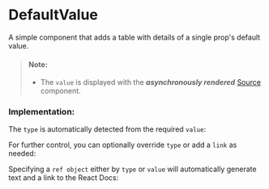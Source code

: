 
<Meta of={DefaultValueStories} />

# DefaultValue

A simple component that adds a table with details of a single prop's default value.

<Story of={DefaultValueStories.Props} />

> #### Note:
>
> - The `value` is displayed with the **_asynchronously rendered_** [Source](/docs/components-source--docs) component.

### Implementation:

The `type` is automatically detected from the required `value`:

<Story of={DefaultValueStories.AutomaticType} />

<Story of={DefaultValueStories.AutomaticTypeSource} />

For further control, you can optionally override `type` or add a `link` as needed:

<Story of={DefaultValueStories.ManualTypeWithLink} />

<Story of={DefaultValueStories.ManualTypeWithLinkSource} />

Specifying a `ref object` either by `type` or `value` will automatically generate text and a link to the React Docs:

<Story of={DefaultValueStories.RefType} />

<Story of={DefaultValueStories.RefTypeSource} />
